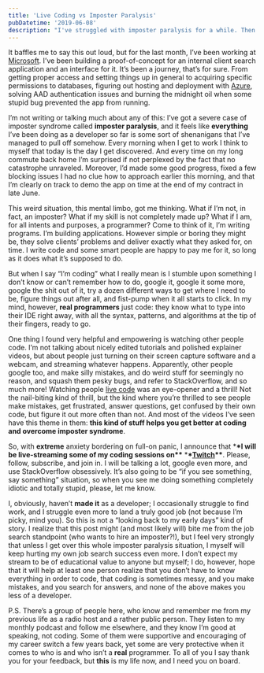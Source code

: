 ```yaml
---
title: 'Live Coding vs Imposter Paralysis'
pubDatetime: '2019-06-08'
description: "I've struggled with imposter paralysis for a while. Then I found a cure."
---
```


It baffles me to say this out loud, but for the last month, I’ve been working at [Microsoft](https://microsoft.com/). I’ve been building a proof-of-concept for an internal client search application and an interface for it. It’s been a journey, that’s for sure. From getting proper access and setting things up in general to acquiring specific permissions to databases, figuring out hosting and deployment with [Azure](https://portal.azure.com/), solving AAD authentication issues and burning the midnight oil when some stupid bug prevented the app from running.

I’m not writing or talking much about any of this: I’ve got a severe case of imposter syndrome called **imposter paralysis**, and it feels like **everything** I’ve been doing as a developer so far is some sort of shenanigans that I’ve managed to pull off somehow. Every morning when I get to work I think to myself that today is the day I get discovered. And every time on my long commute back home I’m surprised if not perplexed by the fact that no catastrophe unraveled. Moreover, I’d made some good progress, fixed a few blocking issues I had no clue how to approach earlier this morning, and that I’m clearly on track to demo the app on time at the end of my contract in late June.

This weird situation, this mental limbo, got me thinking. What if I’m not, in fact, an imposter? What if my skill is not completely made up? What if I am, for all intents and purposes, a programmer? Come to think of it, I’m writing programs. I’m building applications. However simple or boring they might be, they solve clients’ problems and deliver exactly what they asked for, on time. I write code and some smart people are happy to pay me for it, so long as it does what it’s supposed to do.

But when I say “I’m coding” what I really mean is I stumble upon something I don’t know or can’t remember how to do, google it, google it some more, google the shit out of it, try a dozen different ways to get where I need to be, figure things out after all, and fist-pump when it all starts to click. In my mind, however, **real programmers** just code: they know what to type into their IDE right away, with all the syntax, patterns, and algorithms at the tip of their fingers, ready to go.

One thing I found very helpful and empowering is watching other people code. I’m not talking about nicely edited tutorials and polished explainer videos, but about people just turning on their screen capture software and a webcam, and streaming whatever happens. Apparently, other people google too, and make silly mistakes, and do weird stuff for seemingly no reason, and squash them pesky bugs, and refer to StackOverflow, and so much more! Watching people [live code](https://www.twitch.tv/team/livecoders) was an eye-opener and a thrill! Not the nail-biting kind of thrill, but the kind where you’re thrilled to see people make mistakes, get frustrated, answer questions, get confused by their own code, but figure it out more often than not. And most of the videos I’ve seen have this theme in them: **this kind of stuff helps you get better at coding and overcome imposter syndrome**.

So, with **extreme** anxiety bordering on full-on panic, I announce that \***\*I will be live-streaming some of my coding sessions on\*\*** \***\*[Twitch](https://www.twitch.tv/rosnovsky)\*\***. Please, follow, subscribe, and join in. I will be talking a lot, google even more, and use StackOverflow obsessively. It’s also going to be “if you see something, say something” situation, so when you see me doing something completely idiotic and totally stupid, please, let me know.

I, obviously, haven’t **made it** as a developer; I occasionally struggle to find work, and I struggle even more to land a truly good job (not because I’m picky, mind you). So this is not a “looking back to my early days” kind of story. I realize that this post might (and most likely will) bite me from the job search standpoint (who wants to hire an imposter?!), but I feel very strongly that unless I get over this whole imposter paralysis situation, I myself will keep hurting my own job search success even more. I don’t expect my stream to be of educational value to anyone but myself; I do, however, hope that it will help at least one person realize that you don’t have to know everything in order to code, that coding is sometimes messy, and you make mistakes, and you search for answers, and none of the above makes you less of a developer.

P.S. There’s a group of people here, who know and remember me from my previous life as a radio host and a rather public person. They listen to my monthly podcast and follow me elsewhere, and they know I’m good at speaking, not coding. Some of them were supportive and encouraging of my career switch a few years back, yet some are very protective when it comes to who is and who isn’t a **real** programmer. To all of you I say thank you for your feedback, but **this** is my life now, and I need you on board.
